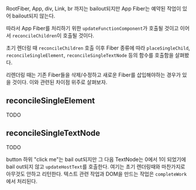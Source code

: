 
RootFiber, App, div, Link, br 까지는 bailout되지만 App Fiber는 예약된 작업이 있어 bailout되지 않는다. 

따라서 App Fiber를 처리하기 위한 `updateFunctionComponent`가 호출될 것이고 이어서 `reconcileChildren`이 호출될 것이다. 

초기 렌더링 때 `reconcileChildren` 호출 이후 Fiber 종류에 따라 `placeSingleChild`, `reconcileSingleElement`, `reconcileSingleTextNode` 등의 함수를 호출함을 살펴봤다.

리렌더링 때는 기존 Fiber들을 삭제/수정하고 새로운 Fiber를 삽입해야하는 경우가 있을 것이다. 
이와 관련된 차이점 위주로 살펴보자.

## reconcileSingleElement

TODO

## reconcileSingleTextNode

TODO

button 하위 "click me"는 bail out되지만 그 다음 TextNode는 0에서 1이 되었기에 bail out되지 않고 `updateHostText`를 호출한다. 
여기는 초기 렌더링때와 마찬가지로 아무것도 안하고 리턴한다. 텍스트 관련 작업과 DOM을 만드는 작업은 `completeWork`에서 처리된다. 


